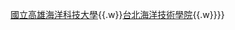 {{Navbox
|name  = 台灣海事大專院校
|state = collapsed
|titlestyle = background:#CC0000;color:white;
|title = [[海洋結盟|<font color="#ffffff">海洋結盟</font>]]
|list1 = [[國立臺灣大學]]{{.w}}[[國立高雄海洋科技大學]]{{.w}}[[台北海洋技術學院]]{{.w}}}}